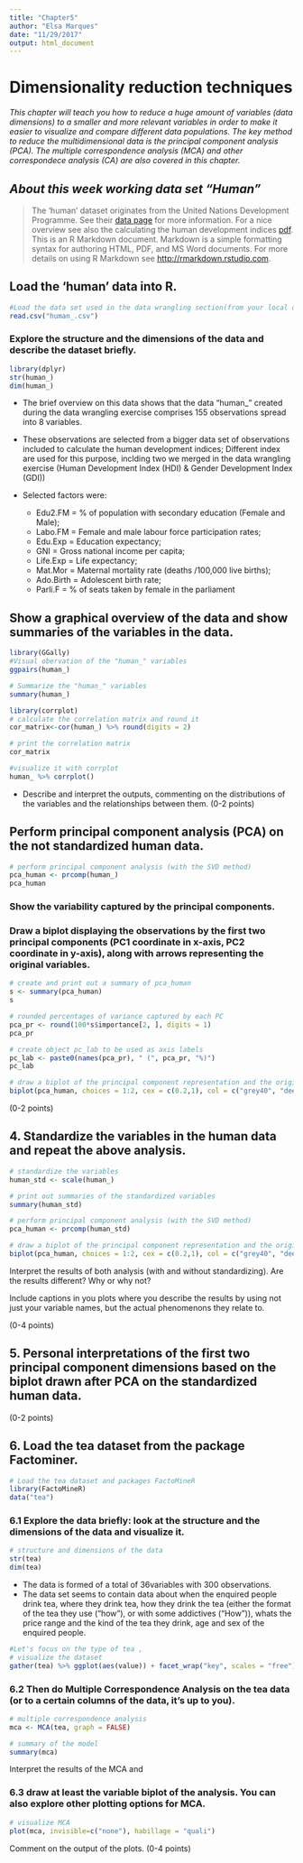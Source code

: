 ```yaml
---
title: "Chapter5"
author: "Elsa Marques"
date: "11/29/2017"
output: html_document
---
```


# Dimensionality reduction techniques

*This chapter will teach you how to reduce a huge amount of variables (data dimensions) to a smaller and more relevant variables in order to make it easier to visualize and compare different data populations. The key method to reduce the multidimensional data is the principal component analysis (PCA). The multiple correspondence analysis (MCA) and other correspondece analysis (CA) are also covered in this chapter.*

## *About this week working data set "Human"*

  > The 'human' dataset originates from the United Nations Development Programme. See their [data page](http://hdr.undp.org/en/content/human-development-index-hdi) for more information. For a nice overview see also the calculating the human development indices [pdf](http://hdr.undp.org/sites/default/files/hdr2015_technical_notes.pdf).
This is an R Markdown document. Markdown is a simple formatting syntax for authoring HTML, PDF, and MS Word documents. For more details on using R Markdown see <http://rmarkdown.rstudio.com>.

## **Load the ‘human’ data into R.**

```r
#Load the data set used in the data wrangling section(from your local drive)
read.csv("human_.csv")
```


### **Explore the structure and the dimensions of the data and describe the dataset briefly.**

```r
library(dplyr)
str(human_)
dim(human_)
```

 - The brief overview on this data shows that the data "human_" created during the data wrangling exercise comprises 155 observations spread into 8 variables. 
 
 - These observations are selected from a bigger data set of observations included to calculate the human development indices; Different index are used for this purpose, inclding two we merged in the data wrangling exercise (Human Development Index (HDI) & Gender Development Index (GDI))
 
 - Selected factors were:
    - Edu2.FM  = % of population with secondary education (Female and Male); 
    - Labo.FM  = Female and male labour force participation rates;
    - Edu.Exp = Education expectancy;
    - GNI = Gross national income per capita; 
    - Life.Exp = Life expectancy;
    - Mat.Mor = Maternal mortality rate (deaths /100,000 live births);
    - Ado.Birth = Adolescent birth rate; 
    - Parli.F = % of seats taken by female in the parliament
 
## **Show a graphical overview of the data and show summaries of the variables in the data.** 

```r
library(GGally)
#Visual obervation of the "human_" variables
ggpairs(human_)

# Summarize the "human_" variables
summary(human_)
```

```r
library(corrplot)
# calculate the correlation matrix and round it
cor_matrix<-cor(human_) %>% round(digits = 2)

# print the correlation matrix
cor_matrix

#visualize it with corrplot
human_ %>% corrplot()
```

- Describe and interpret the outputs, commenting on the distributions of the variables and the relationships between them. (0-2 points)

## **Perform principal component analysis (PCA) on the not standardized human data.**
```r
# perform principal component analysis (with the SVD method)
pca_human <- prcomp(human_)
pca_human

```


### **Show the variability captured by the principal components.** 

### **Draw a biplot displaying the observations by the first two principal components (PC1 coordinate in x-axis, PC2 coordinate in y-axis), along with arrows representing the original variables.** 

```r
# create and print out a summary of pca_human
s <- summary(pca_human)
s

# rounded percentages of variance captured by each PC
pca_pr <- round(100*s$importance[2, ], digits = 1)
pca_pr

# create object pc_lab to be used as axis labels
pc_lab <- paste0(names(pca_pr), " (", pca_pr, "%)")
pc_lab

# draw a biplot of the principal component representation and the original variables
biplot(pca_human, choices = 1:2, cex = c(0.2,1), col = c("grey40", "deepblue"))
```

(0-2 points)

## 4. **Standardize the variables in the human data and repeat the above analysis.** 
```r
# standardize the variables
human_std <- scale(human_)

# print out summaries of the standardized variables
summary(human_std)

# perform principal component analysis (with the SVD method)
pca_human <- prcomp(human_std)

# draw a biplot of the principal component representation and the original variables
biplot(pca_human, choices = 1:2, cex = c(0.2,1), col = c("grey40", "deeppink2"))
```

Interpret the results of both analysis (with and without standardizing). Are the results different? Why or why not? 

Include captions in you plots where you describe the results by using not just your variable names, but the actual phenomenons they relate to. 

(0-4 points)

## 5. **Personal interpretations of the first two principal component dimensions based on the biplot drawn after PCA on the standardized human data.** 


(0-2 points)

## 6. **Load the tea dataset from the package Factominer.**

```r
# Load the tea dataset and packages FactoMineR
library(FactoMineR)
data("tea")
```


### 6.1 **Explore the data briefly: look at the structure and the dimensions of the data and visualize it.** 

```r
# structure and dimensions of the data
str(tea)
dim(tea)
```
 - The data is formed of a total of 36variables with 300 observations. 
 - The data set seems to contain data about when the enquired people drink tea, where they drink tea, how they drink the tea (either the format of the tea they use ("how"), or with some addictives ("How")), whats the price range and the kind of the tea they drink, age and sex of the enquired people.


```r

#Let's focus on the type of tea , 
# visualize the dataset
gather(tea) %>% ggplot(aes(value)) + facet_wrap("key", scales = "free") + geom_bar() + theme(axis.text.x = element_text(angle = 45, hjust = 1, size = 8)) 
```

### 6.2 **Then do Multiple Correspondence Analysis on the tea data (or to a certain columns of the data, it’s up to you).** 

```r
# multiple correspondence analysis
mca <- MCA(tea, graph = FALSE)

# summary of the model
summary(mca)
```


Interpret the results of the MCA and 

### 6.3 **draw at least the variable biplot of the analysis. You can also explore other plotting options for MCA.** 

```r
# visualize MCA
plot(mca, invisible=c("none"), habillage = "quali")
```


Comment on the output of the plots. (0-4 points)
